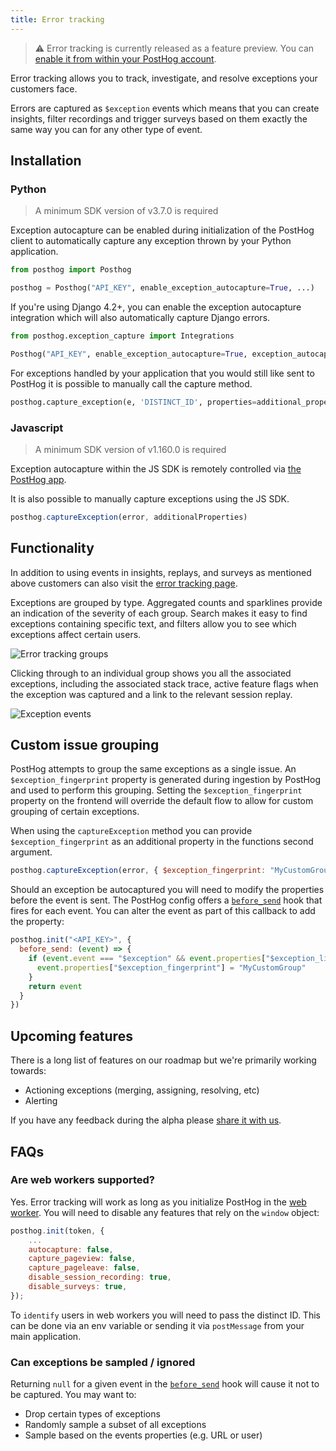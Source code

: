 ```yaml
---
title: Error tracking
---
```


> ⚠️ Error tracking is currently released as a feature preview. You can [enable it from within your PostHog account](https://us.posthog.com/#panel=feature-previews).

Error tracking allows you to track, investigate, and resolve exceptions your customers face.

Errors are captured as `$exception` events which means that you can create insights, filter recordings and trigger surveys based on them exactly the same way you can for any other type of event.

## Installation

### Python

> A minimum SDK version of v3.7.0 is required

Exception autocapture can be enabled during initialization of the PostHog client to automatically capture any exception thrown by your Python application.

```python
from posthog import Posthog

posthog = Posthog("API_KEY", enable_exception_autocapture=True, ...)
```

If you're using Django 4.2+, you can enable the exception autocapture integration which will also automatically capture Django errors.

```python
from posthog.exception_capture import Integrations

Posthog("API_KEY", enable_exception_autocapture=True, exception_autocapture_integrations = [Integrations.Django])
```

For exceptions handled by your application that you would still like sent to PostHog it is possible to manually call the capture method.

```python
posthog.capture_exception(e, 'DISTINCT_ID', properties=additional_properties)
```

### Javascript

> A minimum SDK version of v1.160.0 is required

Exception autocapture within the JS SDK is remotely controlled via [the PostHog app](https://us.posthog.com/settings/project-autocapture#exception-autocapture).

It is also possible to manually capture exceptions using the JS SDK.

```js
posthog.captureException(error, additionalProperties)
```

## Functionality

In addition to using events in insights, replays, and surveys as mentioned above customers can also visit the [error tracking page](https://us.posthog.com/error_tracking).

Exceptions are grouped by type. Aggregated counts and sparklines provide an indication of the severity of each group. Search makes it easy to find exceptions containing specific text, and filters allow you to see which exceptions affect certain users.

![Error tracking groups](https://res.cloudinary.com/dmukukwp6/image/upload/Screenshot_2024_10_01_at_18_08_33_46c312e330.png)

Clicking through to an individual group shows you all the associated exceptions, including the associated stack trace, active feature flags when the exception was captured and a link to the relevant session replay. 

![Exception events](https://res.cloudinary.com/dmukukwp6/image/upload/Screenshot_2024_10_01_at_18_08_56_8efb2e9aba.png)

## Custom issue grouping

PostHog attempts to group the same exceptions as a single issue. An `$exception_fingerprint` property is generated during ingestion by PostHog and used to perform this grouping. Setting the `$exception_fingerprint` property on the frontend will override the default flow to allow for custom grouping of certain exceptions.

When using the `captureException` method you can provide `$exception_fingerprint` as an additional property in the functions second argument.

```js
posthog.captureException(error, { $exception_fingerprint: "MyCustomGroup" })
```

Should an exception be autocaptured you will need to modify the properties before the event is sent. The PostHog config offers a [`before_send`](https://posthog.com/docs/libraries/js#amending-events-before-they-are-captured) hook that fires for each event. You can alter the event as part of this callback to add the property:

```javascript
posthog.init("<API_KEY>", {
  before_send: (event) => {
    if (event.event === "$exception" && event.properties["$exception_list"][0]["$exception_type"] == "SyntaxError") {
      event.properties["$exception_fingerprint"] = "MyCustomGroup"
    }
    return event
  }
})
```

## Upcoming features

There is a long list of features on our roadmap but we're primarily working towards:

* Actioning exceptions (merging, assigning, resolving, etc)
* Alerting

If you have any feedback during the alpha please [share it with us](https://us.posthog.com/?panel=support%3Asupport%3A%3A%3Afalse#panel=support%3Asupport%3A%3A%3Afalse).

## FAQs

### Are web workers supported?

Yes. Error tracking will work as long as you initialize PostHog in the [web worker](/tutorials/web-worker). You will need to disable any features that rely on the `window` object:

```js
posthog.init(token, {
    ...
    autocapture: false,
    capture_pageview: false,
    capture_pageleave: false,
    disable_session_recording: true,
    disable_surveys: true,
});
```

To `identify` users in web workers you will need to pass the distinct ID. This can be done via an env variable or sending it via `postMessage` from your main application.

### Can exceptions be sampled / ignored

Returning `null` for a given event in the [`before_send`](https://posthog.com/docs/libraries/js#amending-events-before-they-are-captured) hook will cause it not to be captured. You may want to:
- Drop certain types of exceptions
- Randomly sample a subset of all exceptions 
- Sample based on the events properties (e.g. URL or user)
